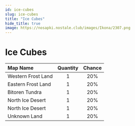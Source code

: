 ```yaml
---
id: ice-cubes
slug: ice-cubes
title: "Ice Cubes"
hide_title: true
image: https://nosapki.nostale.club/images/Ikona/2307.png
---
```



# <ItemIcon iconId="2307" height="32"/> Ice Cubes
|Map Name|Quantity|Chance|
|:--|:-:|:-:|
|Western Frost Land|1|20%|
|Eastern Frost Land|1|20%|
|Bitoren Tundra|1|20%|
|North Ice Desert|1|20%|
|North Ice Desert|1|20%|
|Unknown Land|1|20%|

